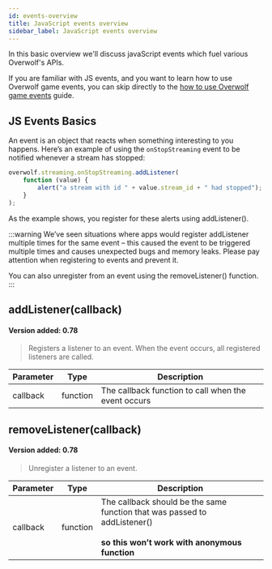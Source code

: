 ```yaml
---
id: events-overview
title: JavaScript events overview
sidebar_label: JavaScript events overview
---
```

In this basic overview we'll discuss javaScript events which fuel various Overwolf's APIs.  

If you are familiar with JS events, and you want to learn how to use Overwolf game events, you can skip directly to the [how to use Overwolf game events](../topics/using-events) guide.

## JS Events Basics

An event is an object that reacts when something interesting to you happens. Here’s an example of using the `onStopStreaming` event to be notified whenever a stream has stopped:

```js
overwolf.streaming.onStopStreaming.addListener(
    function (value) {
        alert("a stream with id " + value.stream_id + " had stopped");
    }
);
```

As the example shows, you register for these alerts using addListener().

:::warning
We’ve seen situations where apps would register addListener multiple times for the same event – this caused the event to be triggered multiple times and causes unexpected bugs and memory leaks. Please pay attention when registering to events and prevent it.

You can also unregister from an event using the removeListener() function.
:::

## addListener(callback)

#### Version added: 0.78 

> Registers a listener to an event. When the event occurs, all registered listeners are called.

Parameter     | Type     | Description                                                                       |
--------------| -------- | --------------------------------------------------------------------------------- |
callback      | function | The callback function to call when the event occurs                               |

## removeListener(callback)

#### Version added: 0.78 

> Unregister a listener to an event.

Parameter     | Type     | Description                                                                                                                 |
--------------| -------- | --------------------------------------------------------------------------------------------------------------------------- |
callback      | function | The callback should be the same function that was passed to addListener()<br></br>**so this won’t work with anonymous function**  |
